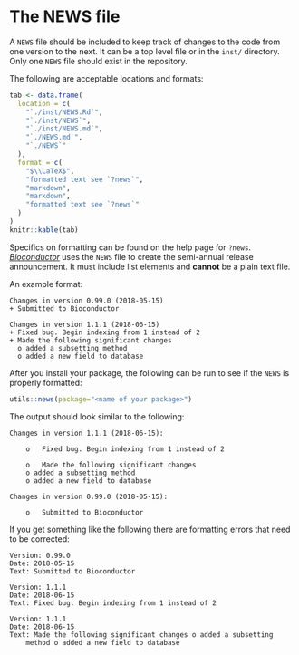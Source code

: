 # The NEWS file

A `NEWS` file should be included to keep track of changes to the code from one version to the next.
It can be a top level file or in the `inst/` directory.
Only one `NEWS` file should exist in the repository.

The following are acceptable locations and formats:

```r
tab <- data.frame(
  location = c(
    "`./inst/NEWS.Rd`",
    "`./inst/NEWS`",
    "`./inst/NEWS.md`",
    "`./NEWS.md`",
    "`./NEWS`"
  ),
  format = c(
    "$\\LaTeX$",
    "formatted text see `?news`",
    "markdown",
    "markdown",
    "formatted text see `?news`"
  )
)
knitr::kable(tab)
```

Specifics on formatting can be found on the help page for `?news`.
[_Bioconductor_](https://bioconductor.org/) uses the `NEWS` file to create the semi-annual release announcement.
It must include list elements and **cannot** be a plain text file.

An example format:

```
Changes in version 0.99.0 (2018-05-15)
+ Submitted to Bioconductor

Changes in version 1.1.1 (2018-06-15)
+ Fixed bug. Begin indexing from 1 instead of 2
+ Made the following significant changes
  o added a subsetting method
  o added a new field to database
```

After you install your package, the following can be run to see if the `NEWS` is properly formatted:

```r
utils::news(package="<name of your package>")
```

The output should look similar to the following:

```
Changes in version 1.1.1 (2018-06-15):

    o   Fixed bug. Begin indexing from 1 instead of 2

    o   Made the following significant changes
	o added a subsetting method
	o added a new field to database

Changes in version 0.99.0 (2018-05-15):

    o   Submitted to Bioconductor
```

If you get something like the following there are formatting errors that need to be corrected:

```
Version: 0.99.0
Date: 2018-05-15
Text: Submitted to Bioconductor

Version: 1.1.1
Date: 2018-06-15
Text: Fixed bug. Begin indexing from 1 instead of 2

Version: 1.1.1
Date: 2018-06-15
Text: Made the following significant changes o added a subsetting
	method o added a new field to database
```
